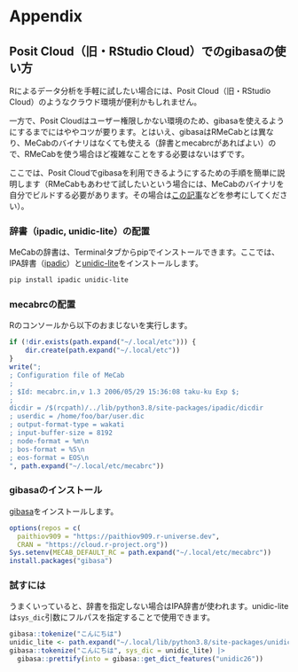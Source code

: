 # Appendix {#misc}

## Posit Cloud（旧・RStudio Cloud）でのgibasaの使い方

Rによるデータ分析を手軽に試したい場合には、Posit Cloud（旧・RStudio Cloud）のようなクラウド環境が便利かもしれません。

一方で、Posit Cloudはユーザー権限しかない環境のため、gibasaを使えるようにするまでにはややコツが要ります。とはいえ、gibasaはRMeCabとは異なり、MeCabのバイナリはなくても使える（辞書とmecabrcがあればよい）ので、RMeCabを使う場合ほど複雑なことをする必要はないはずです。

ここでは、Posit Cloudでgibasaを利用できるようにするための手順を簡単に説明します（RMeCabもあわせて試したいという場合には、MeCabのバイナリを自分でビルドする必要があります。その場合は[この記事](https://blog.mana.bi/2022/12/21/posit-cloud-mecab/)などを参考にしてください）。

### 辞書（ipadic, unidic-lite）の配置

MeCabの辞書は、Terminalタブからpipでインストールできます。ここでは、IPA辞書（[ipadic](https://pypi.org/project/ipadic/)）と[unidic-lite](https://pypi.org/project/unidic-lite/)をインストールします。

```bash
pip install ipadic unidic-lite
```

### mecabrcの配置

Rのコンソールから以下のおまじないを実行します。

```r
if (!dir.exists(path.expand("~/.local/etc"))) {
    dir.create(path.expand("~/.local/etc"))
}
write(";
; Configuration file of MeCab
;
; $Id: mecabrc.in,v 1.3 2006/05/29 15:36:08 taku-ku Exp $;
;
dicdir = /$(rcpath)/../lib/python3.8/site-packages/ipadic/dicdir
; userdic = /home/foo/bar/user.dic
; output-format-type = wakati
; input-buffer-size = 8192
; node-format = %m\n
; bos-format = %S\n
; eos-format = EOS\n
", path.expand("~/.local/etc/mecabrc"))
```

### gibasaのインストール

[gibasa](https://github.com/paithiov909/gibasa)をインストールします。

```r
options(repos = c(
  paithiov909 = "https://paithiov909.r-universe.dev",
  CRAN = "https://cloud.r-project.org"))
Sys.setenv(MECAB_DEFAULT_RC = path.expand("~/.local/etc/mecabrc"))
install.packages("gibasa")
```

### 試すには

うまくいっていると、辞書を指定しない場合はIPA辞書が使われます。unidic-liteは`sys_dic`引数にフルパスを指定することで使用できます。

```r
gibasa::tokenize("こんにちは")
unidic_lite <- path.expand("~/.local/lib/python3.8/site-packages/unidic_lite/dicdir")
gibasa::tokenize("こんにちは", sys_dic = unidic_lite) |>
  gibasa::prettify(into = gibasa::get_dict_features("unidic26"))
```
